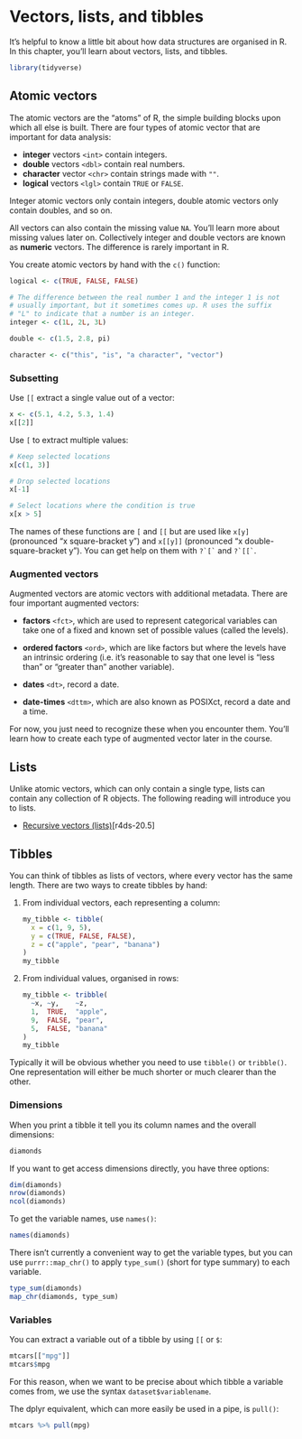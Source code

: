 # Vectors, lists, and tibbles

It's helpful to know a little bit about how data structures are organised in R. In this chapter, you'll learn about vectors, lists, and tibbles. 

```r
library(tidyverse)
```

## Atomic vectors

The atomic vectors are the "atoms" of R, the simple building blocks upon which all else is built.  There are four types of atomic vector that are important for data analysis:

* __integer__ vectors `<int>` contain integers.
* __double__ vectors `<dbl>` contain real numbers. 
* __character__ vector `<chr>` contain strings made with `""`.
* __logical__ vectors `<lgl>` contain `TRUE` or `FALSE`.

Integer atomic vectors only contain integers, double atomic vectors only contain doubles, and so on.

All vectors can also contain the missing value `NA`. You'll learn more about missing values later on. Collectively integer and double vectors are known as __numeric__ vectors. The difference is rarely important in R.

You create atomic vectors by hand with the `c()` function:

```r
logical <- c(TRUE, FALSE, FALSE)

# The difference between the real number 1 and the integer 1 is not 
# usually important, but it sometimes comes up. R uses the suffix 
# "L" to indicate that a number is an integer.
integer <- c(1L, 2L, 3L)

double <- c(1.5, 2.8, pi)

character <- c("this", "is", "a character", "vector")
```

### Subsetting

Use `[[` extract a single value out of a vector:

```r
x <- c(5.1, 4.2, 5.3, 1.4)
x[[2]]
```

Use `[` to extract multiple values:

```r
# Keep selected locations
x[c(1, 3)]

# Drop selected locations
x[-1]

# Select locations where the condition is true
x[x > 5]
```

The names of these functions are `[` and `[[` but are used like `x[y]` (pronounced "x square-bracket y") and `x[[y]]` (pronounced "x double-square-bracket y"). You can get help on them with `` ?`[` `` and `` ?`[[` ``.

### Augmented vectors

Augmented vectors are atomic vectors with additional metadata. There are four important augmented vectors:

* __factors__ `<fct>`, which are used to represent categorical variables can take
  one of a fixed and known set of possible values (called the levels).
  
* __ordered factors__ `<ord>`, which are like factors but where the levels have an
  intrinsic ordering (i.e. it's reasonable to say that one level is "less than"
  or "greater than" another variable).
  
* __dates__ `<dt>`, record a date.

* __date-times__ `<dttm>`, which are also known as POSIXct, record a date
  and a time.

For now, you just need to recognize these when you encounter them. You'll learn how to create each type of augmented vector later in the course.

## Lists

Unlike atomic vectors, which can only contain a single type, lists can contain any collection of R objects. The following reading will introduce you to lists.

* [Recursive vectors (lists)](https://r4ds.had.co.nz/vectors.html#lists)[r4ds-20.5]

## Tibbles

You can think of tibbles as lists of vectors, where every vector has the same length. There are two ways to create tibbles by hand:

1.  From individual vectors, each representing a column:
  
    ```r
    my_tibble <- tibble(
      x = c(1, 9, 5),
      y = c(TRUE, FALSE, FALSE),
      z = c("apple", "pear", "banana")
    )
    my_tibble
    ```
    
1.  From individual values, organised in rows:

    ```r
    my_tibble <- tribble(
      ~x, ~y,    ~z,
      1,  TRUE,  "apple",
      9,  FALSE, "pear",
      5,  FALSE, "banana"
    )
    my_tibble
    ```

Typically it will be obvious whether you need to use `tibble()` or `tribble()`. One representation will either be much shorter or much clearer than the other.

### Dimensions

When you print a tibble it tell you its column names and the overall dimensions:

```r
diamonds
```

If you want to get access dimensions directly, you have three options:

```r
dim(diamonds)
nrow(diamonds)
ncol(diamonds)
```

To get the variable names, use `names()`:

```r
names(diamonds)
```

There isn't currently a convenient way to get the variable types, but you can use `purrr::map_chr()` to apply `type_sum()` (short for type summary) to each variable.

```r
type_sum(diamonds)
map_chr(diamonds, type_sum)
```

### Variables

You can extract a variable out of a tibble by using `[[` or `$`:

```r
mtcars[["mpg"]]
mtcars$mpg
```

For this reason, when we want to be precise about which tibble a variable comes from, we use the syntax `dataset$variablename`.

The dplyr equivalent, which can more easily be used in a pipe, is `pull()`:

```r
mtcars %>% pull(mpg)
```